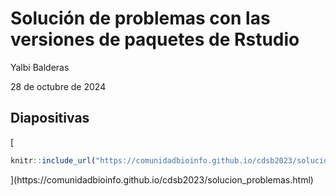 # Solución de problemas con las versiones de paquetes de Rstudio

Yalbi Balderas

28 de octubre de 2024

## Diapositivas

[
```r
knitr::include_url("https://comunidadbioinfo.github.io/cdsb2023/solucion_problemas.html", height = "380px")
```
](https://comunidadbioinfo.github.io/cdsb2023/solucion_problemas.html)
